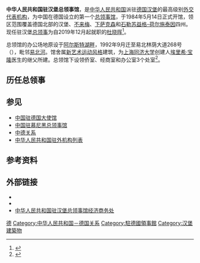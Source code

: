{{Infobox diplomatic mission
| name= 中华人民共和国驻汉堡总领事馆<br><small>{{lang|de|Generalkonsulat der Volksrepublik China in Hamburg}}</small><br>[[File:National_Emblem_of_the_People's_Republic_of_China.svg|100px]]
| image= 913 Elbchaussee 268.JPG
| caption=
| width=
| address = 易北林荫大道268号
| location= {{GER}}[[汉堡|汉堡]]
| consul_general= 
| department={{flagicon|CHN}} [[中华人民共和国外交部|中华人民共和国外交部]]
| website=[http://hamburg.china-consulate.gov.cn/chn/ 中国驻汉堡总领事馆]
}}
'''中华人民共和国驻汉堡总领事馆'''，是[[中华人民共和国|中华人民共和国]]派驻[[德国|德国]][[汉堡|汉堡]]的最高级别[[外交代表机构|外交代表机构]]，为中国在德国设立的第一个[[总领事馆|总领事馆]]，于1984年5月14日正式开馆，领区范围覆盖德国北部的汉堡、[[不来梅州|不来梅]]、[[下萨克森|下萨克森]]和[[石勒苏益格-荷尔施泰因|石勒苏益格-荷尔施泰因]]四州。现任驻汉堡[[总领事|总领事]]为自2019年12月起就职的[[杜晓晖|杜晓晖]]<ref>{{cite web|url=http://hamburg.china-consulate.org/chn/zlszls/zlsjl/|title=杜晓晖总领事简历|publisher=中华人民共和国外交部驻汉堡总领事馆|date=2018-12-22|accessdate=2019-02-12|archive-date=2019-02-13|archive-url=https://web.archive.org/web/20190213005744/http://hamburg.china-consulate.org/chn/zlszls/zlsjl/|dead-url=no}}</ref>。

总领馆的办公场地原设于[[内阿尔斯特湖|阿尔斯特湖畔]]，1992年9月迁至易北林荫大道268号（{{lang|de|Elbchaussee 268}}），毗邻[[易北河|易北河]]。馆舍属[[新艺术运动|新艺术运动风格]]建筑，为[[上海|上海]][[同济大学|同济大学]]创建人[[埃里希·宝隆|埃里希·宝隆]]医生的继父所建。总领馆下设领侨室、经商室和办公室3个处室<ref>{{cite web|url=http://hamburg.china-consulate.org/chn/zlsgjs/|title=驻汉堡总领事馆介绍|publisher=中华人民共和国外交部驻汉堡总领事馆|accessdate=2015-03-21|archive-date=2015-03-16|archive-url=https://web.archive.org/web/20150316205026/http://hamburg.china-consulate.org/chn/zlsgjs/|dead-url=no}}</ref>。

==历任总领事==
{{main|中国驻汉堡总领事列表}}

==参见==
{{portal box|國際關係|中国|德国}}
* [[中国驻德国大使馆|中国驻德国大使馆]]
* [[中国驻慕尼黑总领事馆|中国驻慕尼黑总领事馆]]
* [[中德关系|中德关系]]
* [[中华人民共和国驻外机构列表|中华人民共和国驻外机构列表]]

==参考资料==
{{reflist}}

==外部链接==
* {{Official Website|http://hamburg.china-consulate.gov.cn/chn/|中华人民共和国驻汉堡总领事馆官方网站}}{{zh-hans icon}}{{de icon}}
* {{Twitter|ChinaCG_HH}}
* [http://hamburg.mofcom.gov.cn/ 中华人民共和国驻汉堡总领事馆经济商务处] {{Wayback|url=http://hamburg.mofcom.gov.cn/ |date=20150219075715 }}

{{中华人民共和国驻外机构}}
{{駐德國外交代表機構}}
{{中德关系}}

[[Category:中國駐外領事館|德]]
[[Category:中华人民共和国－德国关系|Category:中华人民共和国－德国关系]]
[[Category:駐德國領事館|Category:駐德國領事館]]
[[Category:汉堡建築物|Category:汉堡建築物]]